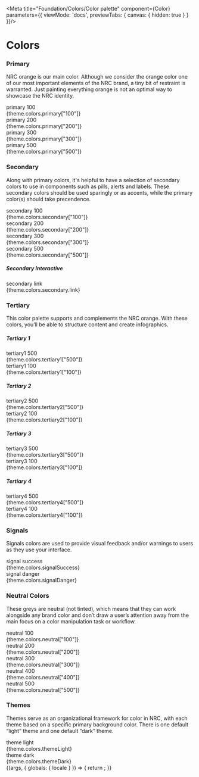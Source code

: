 

<Meta title="Foundation/Colors/Color palette" component={Color} parameters={{
    viewMode: 'docs',
    previewTabs: { 
      canvas: { hidden: true } 
     }
  }}/>

<style>{`
  .color_wrapper {
    display: flex;
  }
  .color__item {
    margin: 5px;
    padding-right: 20px;
    border-radius: 3px;
    position: relative;
  }
  .color__box {
    width: 110px;
    height: 60px;
    border-radius: 3px
  }
  .color__name {
    font-size: 14px;
    color: ${theme.colors.neutral["300"]};
    font-weight: 600;
    margin: 10px 0;
    text-transform: uppercase;
  }
  .color__code {
    font-size: 12px;
    background-color: ${theme.colors.white};
    opacity: 0.5;
    color: ${theme.colors.neutral["400"]};
    position: absolute;
    bottom: 40px;
    left: 5px;
  }

  .primary-500 { background-color: ${theme.colors.primary["500"]};}
  .primary-300 { background-color: ${theme.colors.primary["300"]};}
  .primary-200 { background-color: ${theme.colors.primary["200"]};}
  .primary-100 { background-color: ${theme.colors.primary["100"]};}
  .secondary-500 { background-color: ${theme.colors.secondary["500"]};}
  .secondary-300 { background-color: ${theme.colors.secondary["300"]};}
  .secondary-200 { background-color: ${theme.colors.secondary["200"]};}
  .secondary-100 { background-color: ${theme.colors.secondary["100"]};}
  .secondary-link { background-color: ${theme.colors.secondary.link};}
  .neutral-500 { background-color: ${theme.colors.neutral["500"]};}
  .neutral-400 { background-color: ${theme.colors.neutral["400"]};}
  .neutral-300 { background-color: ${theme.colors.neutral["300"]};}
  .neutral-200 { background-color: ${theme.colors.neutral["200"]};}
  .neutral-100 { background-color: ${theme.colors.neutral["100"]};}
  .tertiary1-500 { background-color: ${theme.colors.tertiary1["500"]};}
  .tertiary1-100 { background-color: ${theme.colors.tertiary1["100"]};}
  .tertiary2-500 { background-color: ${theme.colors.tertiary2["500"]};}
  .tertiary2-100 { background-color: ${theme.colors.tertiary2["100"]};}
  .tertiary3-500 { background-color: ${theme.colors.tertiary3["500"]};}
  .tertiary3-100 { background-color: ${theme.colors.tertiary3["100"]};}
  .tertiary4-500 { background-color: ${theme.colors.tertiary4["500"]};}
  .tertiary4-100 { background-color: ${theme.colors.tertiary4["100"]};}
  .theme-light { background-color: ${theme.colors.themeLight};}
  .theme-dark { background-color: ${theme.colors.themeDark};}
  .signal-success { background-color: ${theme.colors.signalSuccess};}
  .signal-danger { background-color: ${theme.colors.signalDanger};}
`}</style>

# Colors

### Primary

NRC orange is our main color. Although we consider the orange color one of our most important elements of the NRC brand, a tiny bit of restraint is warranted. Just painting everything orange is not an optimal way to showcase the NRC identity.

<div className="color_wrapper">
  <div className="color__item">
    <div className="color__box primary-100"></div>
    <div className="color__name">primary 100</div>
    <div className="color__code">{theme.colors.primary["100"]}</div>
  </div>

  <div className="color__item">
    <div className="color__box primary-200"></div>
    <div className="color__name">primary 200</div>
    <div className="color__code">{theme.colors.primary["200"]}</div>
  </div>

  <div className="color__item">
    <div className="color__box primary-300"></div>
    <div className="color__name">primary 300</div>
    <div className="color__code">{theme.colors.primary["300"]}</div>
  </div>

  <div className="color__item">
    <div className="color__box primary-500"></div>
    <div className="color__name">primary 500</div>
    <div className="color__code">{theme.colors.primary["500"]}</div>
  </div>
</div>

### Secondary

Along with primary colors, it's helpful to have a selection of secondary colors to use in components such as pills, alerts and labels. These secondary colors should be used sparingly or as accents, while the primary color(s) should take precendence.

<div className="color_wrapper">
  <div className="color__item">
    <div className="color__box secondary-100"></div>
    <div className="color__name">secondary 100</div>
    <div className="color__code">{theme.colors.secondary["100"]}</div>
  </div>

  <div className="color__item">
    <div className="color__box secondary-200"></div>
    <div className="color__name">secondary 200</div>
    <div className="color__code">{theme.colors.secondary["200"]}</div>
  </div>

  <div className="color__item">
    <div className="color__box secondary-300"></div>
    <div className="color__name">secondary 300</div>
    <div className="color__code">{theme.colors.secondary["300"]}</div>
  </div>

  <div className="color__item">
    <div className="color__box secondary-500"></div>
    <div className="color__name">secondary 500</div>
    <div className="color__code">{theme.colors.secondary["500"]}</div>
  </div>
</div>


##### Secondary Interactive

<div className="color_wrapper">
  <div className="color__item">
    <div className="color__box secondary-link"></div>
    <div className="color__name">secondary link</div>
    <div className="color__code">{theme.colors.secondary.link}</div>
  </div>
</div>

### Tertiary 

This color palette supports and complements the NRC orange. With these colors, you’ll be able to structure content and create infographics. 

##### Tertiary 1

<div className="color_wrapper">
  <div className="color__item">
    <div className="color__box tertiary1-500"></div>
    <div className="color__name">tertiary1 500</div>
    <div className="color__code">{theme.colors.tertiary1["500"]}</div>
  </div>

  <div className="color__item">
    <div className="color__box tertiary1-100"></div>
    <div className="color__name">tertiary1 100</div>
    <div className="color__code">{theme.colors.tertiary1["100"]}</div>
  </div>
</div>

##### Tertiary 2

<div className="color_wrapper">
  <div className="color__item">
    <div className="color__box tertiary2-500"></div>
    <div className="color__name">tertiary2 500</div>
    <div className="color__code">{theme.colors.tertiary2["500"]}</div>
  </div>

  <div className="color__item">
    <div className="color__box tertiary2-100"></div>
    <div className="color__name">tertiary2 100</div>
    <div className="color__code">{theme.colors.tertiary2["100"]}</div>
  </div>
</div>

##### Tertiary 3

<div className="color_wrapper">
  <div className="color__item">
    <div className="color__box tertiary3-500"></div>
    <div className="color__name">tertiary3 500</div>
    <div className="color__code">{theme.colors.tertiary3["500"]}</div>
  </div>

  <div className="color__item">
    <div className="color__box tertiary3-100"></div>
    <div className="color__name">tertiary3 100</div>
    <div className="color__code">{theme.colors.tertiary3["100"]}</div>
  </div>
</div>

##### Tertiary 4

<div className="color_wrapper">
  <div className="color__item">
    <div className="color__box tertiary4-500"></div>
    <div className="color__name">tertiary4 500</div>
    <div className="color__code">{theme.colors.tertiary4["500"]}</div>
  </div>

  <div className="color__item">
    <div className="color__box tertiary4-100"></div>
    <div className="color__name">tertiary4 100</div>
    <div className="color__code">{theme.colors.tertiary4["100"]}</div>
  </div>
</div>

### Signals

Signals colors are used to provide visual feedback and/or warnings to users as they use your interface.

<div className="color_wrapper">
  <div className="color__item">
    <div className="color__box signal-success"></div>
    <div className="color__name">signal success</div>
    <div className="color__code">{theme.colors.signalSuccess}</div>
  </div>

  <div className="color__item">
    <div className="color__box signal-danger"></div>
    <div className="color__name">signal danger</div>
    <div className="color__code">{theme.colors.signalDanger}</div>
  </div>
</div>

### Neutral Colors

These greys are neutral (not tinted), which means that they can work alongside any brand color and don’t draw a user’s attention away from the main focus on a color manipulation task or workflow.

<div className="color_wrapper">
  <div className="color__item">
    <div className="color__box neutral-100"></div>
    <div className="color__name">neutral 100</div>
    <div className="color__code">{theme.colors.neutral["100"]}</div>
  </div>

  <div className="color__item">
    <div className="color__box neutral-200"></div>
    <div className="color__name">neutral 200</div>
    <div className="color__code">{theme.colors.neutral["200"]}</div>
  </div>

  <div className="color__item">
    <div className="color__box neutral-300"></div>
    <div className="color__name">neutral 300</div>
    <div className="color__code">{theme.colors.neutral["300"]}</div>
  </div>

  <div className="color__item">
    <div className="color__box neutral-400"></div>
    <div className="color__name">neutral 400</div>
    <div className="color__code">{theme.colors.neutral["400"]}</div>
  </div>

  <div className="color__item">
    <div className="color__box neutral-500"></div>
    <div className="color__name">neutral 500</div>
    <div className="color__code">{theme.colors.neutral["500"]}</div>
  </div>
</div>

### Themes

Themes serve as an organizational framework for color in NRC, with each theme based on a specific primary background color. There is one default “light” theme and one default “dark” theme.

<div className="color_wrapper">
  <div className="color__item">
    <div className="color__box theme-light"></div>
    <div className="color__name">theme light</div>
    <div className="color__code">{theme.colors.themeLight}</div>
  </div>

  <div className="color__item">
    <div className="color__box theme-dark"></div>
    <div className="color__name">theme dark</div>
    <div className="color__code">{theme.colors.themeDark}</div>
  </div>
</div>


<Story name="Color palette">
  {(args, { globals: { locale } }) => {
    return <Color></Color>;
  }}
</Story>